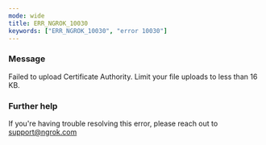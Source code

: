 ```yaml
---
mode: wide
title: ERR_NGROK_10030
keywords: ["ERR_NGROK_10030", "error 10030"]
---
```


### Message

Failed to upload Certificate Authority. Limit your file uploads to less than 16 KB.

### Further help

If you're having trouble resolving this error, please reach out to [support@ngrok.com](mailto:support@ngrok.com?subject=Help%20with%20ERR_NGROK_10030)
